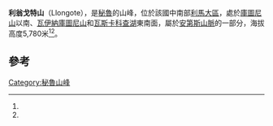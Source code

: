 {{Infobox mountain
| name = Llongote
| photo = Nevado Llongote - Yauyos.jpg
| photo_caption = Llongote
| elevation_m = 5780
| elevation_ref = <ref name=andes/>
| prominence_m = 
| prominence_ref = 
| range = [[安地斯山脈|安地斯山脈]]、[[秘魯中部山脈|秘魯中部山脈]]
| listing = 
| location = [[秘魯|秘魯]][[利馬大區|利馬大區]]
| map = Peru
| range_coordinates = 
| map_caption = Peru
| map_size = 200
| label_position = 
| coordinates = {{coord|12|19|45|S|75|56|53|W|type:mountain_region:PE_scale:100000|format=dms|display=inline,title}}
| coordinates_ref = 
| topo = 
| type = 
| age = 
| first_ascent = 
| easiest_route = 
}}
'''利翁戈特山'''（Llongote），是[[秘魯|秘魯]]的山峰，位於該國中南部[[利馬大區|利馬大區]]，處於[[庫圖尼山|庫圖尼山]]以南、[[瓦伊納庫圖尼山|瓦伊納庫圖尼山]]和[[瓦斯卡科查湖|瓦斯卡科查湖]]東南面，屬於[[安第斯山脈|安第斯山脈]]的一部分，海拔高度5,780米<ref name=escale/><ref name=parkswatch/>。

==參考==
{{reflist|refs=
<ref name=andes>[http://www.andes.org.uk/peak-info-5000/llongote-info.asp andes.org.uk]</ref>
<ref name=escale>escale.minedu.gob.pe - UGEL map of the Yauyos Province (Lima Region)</ref>
<ref name=parkswatch>ParksWatch, Park Profile - Peru Nor Yauyos – Cochas Landscape Reserve, p. 6</ref> 
}}
 
{{Peru-geo-stub}}
[[Category:秘魯山峰|Category:秘魯山峰]]